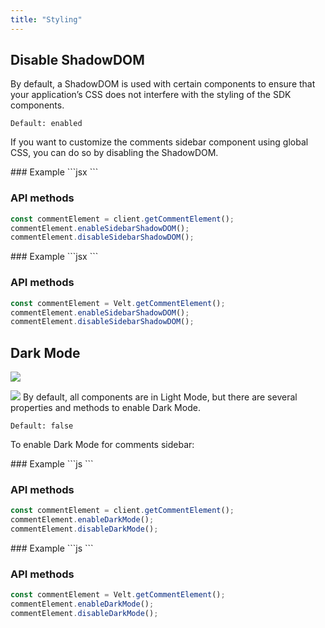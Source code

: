 ```yaml
---
title: "Styling"
---
```




## Disable ShadowDOM
By default, a ShadowDOM is used with certain components to ensure that your application’s CSS does not interfere with the styling of the SDK components.

`Default: enabled`

If you want to customize the comments sidebar component using global CSS, you can do so by disabling the ShadowDOM.

<Tabs>

<Tab title="React / Next.js">
### Example
```jsx
<VeltCommentsSidebar shadowDom={false} />
```

### API methods

```jsx
const commentElement = client.getCommentElement();
commentElement.enableSidebarShadowDOM();
commentElement.disableSidebarShadowDOM();
```
</Tab>

<Tab title="HTML">
### Example
```jsx
<velt-comments-sidebar shadow-dom="false"></velt-comments-sidebar>
```

### API methods

```jsx
const commentElement = Velt.getCommentElement();
commentElement.enableSidebarShadowDOM();
commentElement.disableSidebarShadowDOM();
```
</Tab>

</Tabs>


## Dark Mode
![](/images/customization/velt-comment-sidebar-1.png)

![](/images/sidebar-breakdown-dark.png)
By default, all components are in Light Mode, but there are several properties and methods to enable Dark Mode.

`Default: false`

To enable Dark Mode for comments sidebar:
<Tabs>

<Tab title="React / Next.js">
### Example
```js
<VeltCommentsSidebar darkMode={true} />
```

### API methods

```jsx
const commentElement = client.getCommentElement();
commentElement.enableDarkMode();
commentElement.disableDarkMode();
```

</Tab>

<Tab title="HTML">
### Example
```js
<velt-comments-sidebar dark-mode="true"></velt-comments-sidebar>
```

### API methods

```jsx
const commentElement = Velt.getCommentElement();
commentElement.enableDarkMode();
commentElement.disableDarkMode();
```
</Tab>
</Tabs>
